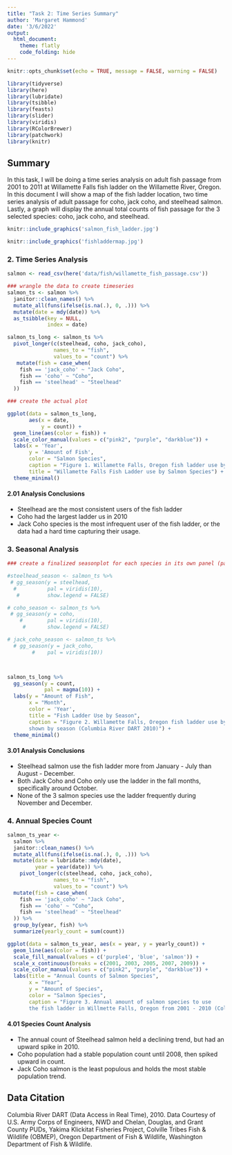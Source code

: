 ```yaml
---
title: "Task 2: Time Series Summary"
author: 'Margaret Hammond'
date: '3/6/2022'
output: 
  html_document:
    theme: flatly
    code_folding: hide
---
```


```r
knitr::opts_chunk$set(echo = TRUE, message = FALSE, warning = FALSE)

library(tidyverse)
library(here)
library(lubridate)
library(tsibble)
library(feasts)
library(slider)
library(viridis)
library(RColorBrewer)
library(patchwork)
library(knitr)

```


## Summary {.tabset}


In this task, I will be doing a time series analysis on adult fish passage from 2001 to 2011 at Willamette Falls fish ladder on the Willamette River, Oregon. In this document I will show a map of the fish ladder location, two time series analysis of adult passage for coho, jack coho, and steelhead salmon. Lastly, a graph will display the annual total counts of fish passage for the 3 selected species: coho, jack coho, and steelhead. 

```r
knitr::include_graphics('salmon_fish_ladder.jpg')
```




```r
knitr::include_graphics('fishladdermap.jpg')
```


  

### 2.  Time Series Analysis

```r


salmon <- read_csv(here('data/fish/willamette_fish_passage.csv'))

### wrangle the data to create timeseries
salmon_ts <- salmon %>% 
  janitor::clean_names() %>% 
  mutate_all(funs(ifelse(is.na(.), 0, .))) %>% 
  mutate(date = mdy(date)) %>% 
  as_tsibble(key = NULL,
             index = date)

salmon_ts_long <- salmon_ts %>% 
  pivot_longer(c(steelhead, coho, jack_coho),
               names_to = "fish",
               values_to = "count") %>% 
   mutate(fish = case_when(
    fish == 'jack_coho' ~ "Jack Coho",
    fish == 'coho' ~ "Coho",
    fish == 'steelhead' ~ "Steelhead"
  ))

### create the actual plot

ggplot(data = salmon_ts_long,
       aes(x = date,
           y = count)) +
  geom_line(aes(color = fish)) +
  scale_color_manual(values = c("pink2", "purple", "darkblue")) +
  labs(x = 'Year',
       y = 'Amount of Fish',
       color = "Salmon Species",
       caption = "Figure 1. Willamette Falls, Oregon fish ladder use by salmon species from 2001-2010 (Columbia River DART 2010)",
       title = "Willamette Falls Fish Ladder use by Salmon Species") +
  theme_minimal()

```

#### 2.01 Analysis Conclusions
  - Steelhead are the most consistent users of the fish ladder
  - Coho had the largest ladder us in 2010
  - Jack Coho species is the most infrequent user of the fish ladder, or the data had a hard time capturing their usage.


### 3.  Seasonal Analysis

```r
### create a finalized seasonplot for each species in its own panel (patchwork)

#steelhead_season <- salmon_ts %>% 
 # gg_season(y = steelhead,
  #          pal = viridis(10),
   #         show.legend = FALSE)

# coho_season <- salmon_ts %>% 
 # gg_season(y = coho,
    #        pal = viridis(10),
     #       show.legend = FALSE)

# jack_coho_season <- salmon_ts %>% 
  # gg_season(y = jack_coho,
        #    pal = viridis(10)) 



salmon_ts_long %>% 
  gg_season(y = count,
            pal = magma(10)) +
  labs(y = "Amount of Fish",
       x = "Month",
       color = 'Year',
       title = "Fish Ladder Use by Season",
       caption = "Figure 2. Willamette Falls, Oregon fish ladder use by salmon species as 
       shown by season (Columbia River DART 2010)") +
  theme_minimal()
```

#### 3.01 Analysis Conclusions
  - Steelhead salmon use the fish ladder more from January - July than August - December.
  - Both Jack Coho and Coho only use the ladder in the fall months, specifically around October.
  - None of the 3 salmon species use the ladder frequently during November and December. 



### 4. Annual Species Count

```r

salmon_ts_year <- 
  salmon %>% 
  janitor::clean_names() %>% 
  mutate_all(funs(ifelse(is.na(.), 0, .))) %>% 
  mutate(date = lubridate::mdy(date),
         year = year(date)) %>% 
    pivot_longer(c(steelhead, coho, jack_coho),
               names_to = "fish",
               values_to = "count") %>% 
  mutate(fish = case_when(
    fish == 'jack_coho' ~ "Jack Coho",
    fish == 'coho' ~ "Coho",
    fish == 'steelhead' ~ "Steelhead"
  )) %>% 
  group_by(year, fish) %>% 
  summarize(yearly_count = sum(count))

ggplot(data = salmon_ts_year, aes(x = year, y = yearly_count)) +
  geom_line(aes(color = fish)) +
  scale_fill_manual(values = c('purple4', 'blue', 'salmon')) +
  scale_x_continuous(breaks = c(2001, 2003, 2005, 2007, 2009)) +
  scale_color_manual(values = c("pink2", "purple", "darkblue")) +
  labs(title = "Annual Counts of Salmon Species",
       x = "Year",
       y = "Amount of Species",
       color = "Salmon Species",
       caption = "Figure 3. Annual amount of salmon species to use 
       the fish ladder in Willmette Falls, Oregon from 2001 - 2010 (Columbia River Dart 2010).")

```


#### 4.01 Species Count Analysis

  - The annual count of Steelhead salmon held a declining trend, but had an upward spike in 2010.
  - Coho population had a stable population count until 2008, then spiked upward in count.
  - Jack Coho salmon is the least populous and holds the most stable population trend. 








## Data Citation

Columbia River DART (Data Access in Real Time), 2010. Data Courtesy of U.S. Army Corps of Engineers, NWD and Chelan, Douglas, and Grant County PUDs, Yakima Klickitat Fisheries Project, Colville Tribes Fish & Wildlife (OBMEP), Oregon Department of Fish & Wildlife, Washington Department of Fish & Wildlife.

  